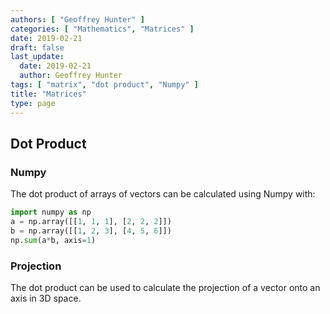 ```yaml
---
authors: [ "Geoffrey Hunter" ]
categories: [ "Mathematics", "Matrices" ]
date: 2019-02-21
draft: false
last_update:
  date: 2019-02-21
  author: Geoffrey Hunter
tags: [ "matrix", "dot product", "Numpy" ]
title: "Matrices"
type: page
---
```



<WarningIsNotes />

<h2>Dot Product</h2>

<h3>Numpy</h3>

<p>The dot product of arrays of vectors can be calculated using Numpy with:</p>

```python
import numpy as np
a = np.array([[1, 1, 1], [2, 2, 2]])
b = np.array([[1, 2, 3], [4, 5, 6]])
np.sum(a*b, axis=1)
```

<h3>Projection</h3>

<p>The dot product can be used to calculate the projection of a vector onto an axis in 3D space.</p>
